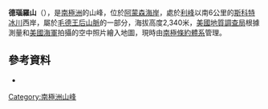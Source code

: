 {{Coord|86|27|S|151|30|W|source:GNIS|display=title}}

'''德瑙羅山'''（{{lang-en|Mount Denauro}}），是[[南極洲|南極洲]]的山峰，位於[[阿蒙森海岸|阿蒙森海岸]]，處於[[利峰|利峰]]以南6公里的[[斯科特冰川|斯科特冰川]]西岸，屬於[[毛德王后山脈|毛德王后山脈]]的一部分，海拔高度2,340米，[[美國地質調查局|美國地質調查局]]根據測量和[[美國海軍|美國海軍]]拍攝的空中照片繪入地圖，現時由[[南極條約體系|南極條約體系]]管理。

==參考資料==
*{{usgs-gazetteer|id=3727|name=Denauro, Mount}}

{{Antarctica-geo-stub}}
[[Category:南極洲山峰|Category:南極洲山峰]]
